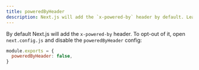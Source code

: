 ```yaml
---
title: poweredByHeader
description: Next.js will add the `x-powered-by` header by default. Learn to opt-out of it here.
---
```


By default Next.js will add the `x-powered-by` header. To opt-out of it, open `next.config.js` and disable the `poweredByHeader` config:

```js filename="next.config.js"
module.exports = {
  poweredByHeader: false,
}
```
